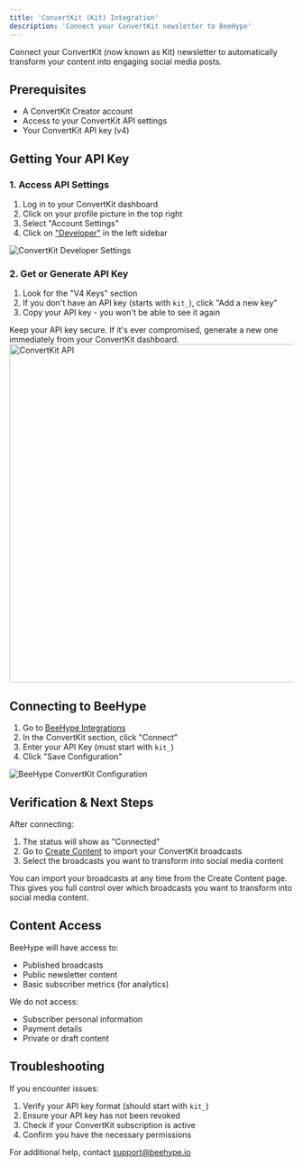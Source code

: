 ```yaml
---
title: 'ConvertKit (Kit) Integration'
description: 'Connect your ConvertKit newsletter to BeeHype'
---
```


Connect your ConvertKit (now known as Kit) newsletter to automatically transform your content into engaging social media posts.

## Prerequisites

- A ConvertKit Creator account
- Access to your ConvertKit API settings
- Your ConvertKit API key (v4)

## Getting Your API Key

### 1. Access API Settings

1. Log in to your ConvertKit dashboard
2. Click on your profile picture in the top right
3. Select "Account Settings"
4. Click on ["Developer"](https://app.kit.com/account_settings/developer_settings) in the left sidebar

<Frame>
  <img src="/images/newsletter-integration/kit-developer-settings.png" alt="ConvertKit Developer Settings" />
</Frame>

### 2. Get or Generate API Key

1. Look for the "V4 Keys" section
2. If you don't have an API key (starts with `kit_`), click "Add a new key"
3. Copy your API key - you won't be able to see it again

<Warning>
Keep your API key secure. If it's ever compromised, generate a new one immediately from your ConvertKit dashboard.
</Warning>

<Frame>
  <img src="/images/newsletter-integration/kit-api-key.png" alt="ConvertKit API" width="600" />
</Frame>

## Connecting to BeeHype

1. Go to [BeeHype Integrations](https://www.beehype.io/app/integrations)
2. In the ConvertKit section, click "Connect"
3. Enter your API Key (must start with `kit_`)
4. Click "Save Configuration"

<Frame>
  <img src="/images/newsletter-integration/kit/beehype-config.png" alt="BeeHype ConvertKit Configuration" />
</Frame>

## Verification & Next Steps

After connecting:

1. The status will show as "Connected"
2. Go to [Create Content](https://www.beehype.io/app/create) to import your ConvertKit broadcasts
3. Select the broadcasts you want to transform into social media content

<Note>
You can import your broadcasts at any time from the Create Content page. This gives you full control over which broadcasts you want to transform into social media content.
</Note>

## Content Access

BeeHype will have access to:

- Published broadcasts
- Public newsletter content
- Basic subscriber metrics (for analytics)

We do not access:

- Subscriber personal information
- Payment details
- Private or draft content

## Troubleshooting

If you encounter issues:

1. Verify your API key format (should start with `kit_`)
2. Ensure your API key has not been revoked
3. Check if your ConvertKit subscription is active
4. Confirm you have the necessary permissions

For additional help, contact [support@beehype.io](mailto:support@beehype.io)
